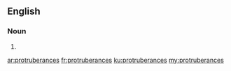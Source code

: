 ==English==

===Noun===
{{head|en|plural}}

# {{plural of|protruberance|lang=en|nocat=1}}

[[ar:protruberances]]
[[fr:protruberances]]
[[ku:protruberances]]
[[my:protruberances]]